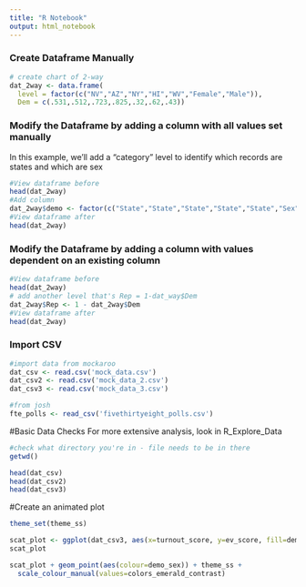 ```yaml
---
title: "R Notebook"
output: html_notebook
---
```


### Create Dataframe Manually
```r
# create chart of 2-way 
dat_2way <- data.frame(
  level = factor(c("NV","AZ","NY","HI","WV","Female","Male")),
  Dem = c(.531,.512,.723,.825,.32,.62,.43))
```

### Modify the Dataframe by adding a column with all values set manually
In this example, we'll add a "category" level to identify which records are states and which are sex
```r
#View dataframe before
head(dat_2way)
#Add column
dat_2way$demo <- factor(c("State","State","State","State","State","Sex","Sex"), levels=c("Sex","State"))
#View dataframe after
head(dat_2way)
```


### Modify the Dataframe by adding a column with values dependent on an existing column
```r
#View dataframe before
head(dat_2way)
# add another level that's Rep = 1-dat_way$Dem
dat_2way$Rep <- 1 - dat_2way$Dem
#View dataframe after
head(dat_2way)
```



### Import CSV

```r
#import data from mockaroo
dat_csv <- read.csv('mock_data.csv')
dat_csv2 <- read.csv('mock_data_2.csv')
dat_csv3 <- read.csv('mock_data_3.csv')

#from josh
fte_polls <- read_csv('fivethirtyeight_polls.csv')
```

#Basic Data Checks
For more extensive analysis, look in R_Explore_Data
```r
#check what directory you're in - file needs to be in there
getwd()

head(dat_csv)
head(dat_csv2)
head(dat_csv3)
```

#Create an animated plot

```r
theme_set(theme_ss)

scat_plot <- ggplot(dat_csv3, aes(x=turnout_score, y=ev_score, fill=demo_sex))
scat_plot

scat_plot + geom_point(aes(colour=demo_sex)) + theme_ss + 
  scale_colour_manual(values=colors_emerald_contrast)

```

